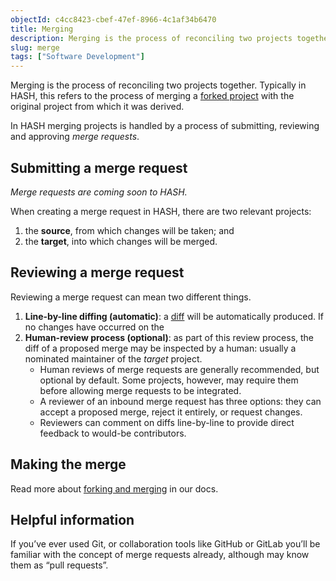 ```yaml
---
objectId: c4cc8423-cbef-47ef-8966-4c1af34b6470
title: Merging
description: Merging is the process of reconciling two projects together. In HASH merging projects is handled by submitting, reviewing and approving “merge requests”.
slug: merge
tags: ["Software Development"]
---
```


Merging is the process of reconciling two projects together. Typically in HASH, this refers to the process of merging a [forked project](https://hash.ai/glossary/fork) with the original project from which it was derived.

In HASH merging projects is handled by a process of submitting, reviewing and approving _merge requests_.

## Submitting a merge request

_Merge requests are coming soon to HASH._

When creating a merge request in HASH, there are two relevant projects:

1.  the **source**, from which changes will be taken; and
2.  the **target**, into which changes will be merged.

## Reviewing a merge request

Reviewing a merge request can mean two different things.

1.  **Line-by-line diffing (automatic)**: a [diff](https://hash.ai/glossary/diff) will be automatically produced. If no changes have occurred on the
2.  **Human-review process (optional)**: as part of this review process, the diff of a proposed merge may be inspected by a human: usually a nominated maintainer of the _target_ project.
    * Human reviews of merge requests are generally recommended, but optional by default. Some projects, however, may require them before allowing merge requests to be integrated.
    * A reviewer of an inbound merge request has three options: they can accept a proposed merge, reject it entirely, or request changes.
    * Reviewers can comment on diffs line-by-line to provide direct feedback to would-be contributors.

## Making the merge

Read more about [forking and merging](https://docs.hash.ai/core/creating-simulations/collaboration/forking-and-merging) in our docs.

## Helpful information

If you’ve ever used Git, or collaboration tools like GitHub or GitLab you’ll be familiar with the concept of merge requests already, although may know them as “pull requests”.
